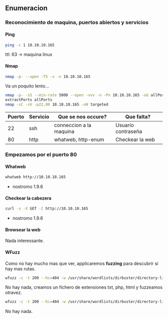 ## Enumeracion {-}

### Reconocimiento de maquina, puertos abiertos y servicios {-} 

#### Ping {-}

```bash
ping -c 1 10.10.10.165
```
ttl: 63 -> maquina linux

#### Nmap {-}

```bash
nmap -p- --open -T5 -v -n 10.10.10.165
```

Va un poquito lento...

```bash
nmap -p- -sS --min-rate 5000 --open -vvv -n -Pn 10.10.10.165 -oG allPorts
extractPorts allPorts
nmap -sC -sV -p22,80 10.10.10.165 -oN targeted
```

|Puerto|Servicio| Que se nos occure?    |    Que falta?      |
|------|--------|-----------------------|--------------------|
|22    |ssh     |conneccion a la maquina|Usuario contraseña  |
|80    |http    |whatweb, http-enum     |Checkear la web     |


### Empezamos por el puerto 80 {-}

#### Whatweb {-}

```bash
whatweb http://10.10.10.165
```

- nostromo 1.9.6

#### Checkear la cabezera {-}

```bash
curl -s -X GET -I http://10.10.10.165
```

- nostromo 1.9.6

#### Browsear la web {-}

Nada interessante.

#### WFuzz {-}

Como no hay mucho mas que ver, applicaremos **fuzzing** para descubrir si hay mas rutas.

```bash
wfuzz -c -t 200 --hc=404 -w /usr/share/wordlists/dirbuster/directory-list-2.3-medium.txt http://10.10.10.233/FUZZ
```

No hay nada, creamos un fichero de extensiones txt, php, html y fuzzeamos otravez.

```bash
wfuzz -c -t 200 --hc=404 -w /usr/share/wordlists/dirbuster/directory-list-2.3-medium.txt -w extensions http://10.10.10.233/FUZZ.FUZ2Z
```

No hay nada.


